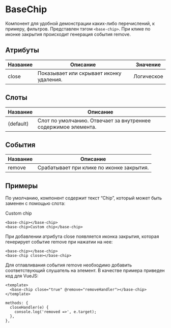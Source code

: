 # BaseChip

Компонент для удобной демонстрации каких-либо перечислений, к примеру, фильтров. Представлен тэгом `<base-chip>`. При клике по иконке закрытия происходит генерация события remove.

## Атрибуты

| Название | Описание                                 | Значение   |
|----------|------------------------------------------|------------|
| close    | Показывает или скрывает иконку удаления. | Логическое |

## Слоты

| Название  | Описание                                                       |
|-----------|----------------------------------------------------------------|
| (default) | Слот по умолчанию. Отвечает за внутреннее содержимое элемента. |

## События

| Название | Описание                                  |
|----------|-------------------------------------------|
| remove   | Срабатывает при клике по иконке закрытия. |

## Примеры

По умолчанию, компонент содержит текст “Chip”, который может быть заменен с помощью слота:

<base-chip></base-chip>
<base-chip>Custom chip</base-chip>

```
<base-chip></base-chip>
<base-chip>Custom chip</base-chip>
```

При добавлении атрибута close появляется иконка закрытия, которая генерирует событие remove при нажатии на нее:

<base-chip></base-chip>
<base-chip close></base-chip>

```
<base-chip></base-chip>
<base-chip close></base-chip>
```

Для отлавливания события remove необходимо добавить соответствующий слушатель на элемент. В качестве примера приведен код для VueJS:

```
<template>
  <base-chip close="true" @remove="removeHandler"></base-chip>
</template>
```
```
methods: {
  closeHandler(e) {
    console.log('removed =>', e.target);
  },
},
```